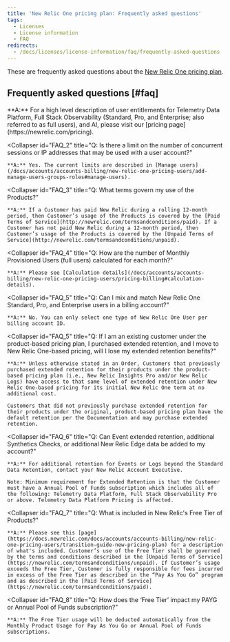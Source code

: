 ```yaml
---
title: 'New Relic One pricing plan: Frequently asked questions'
tags:
  - Licenses
  - License information
  - FAQ
redirects:
  - /docs/licenses/license-information/faq/frequently-asked-questions
---
```


These are frequently asked questions about the [New Relic One pricing plan](/docs/accounts/accounts-billing/new-relic-one-pricing-users/pricing-billing).

## Frequently asked questions [#faq]

<CollapserGroup>
  <Collapser
    id="FAQ_1"
    title="Q: Where can I find more information about New Relic One and related Products?"
  >
    **A:** For a high level description of user entitlements for Telemetry Data Platform, Full Stack Observability (Standard, Pro, and Enterprise; also referred to as full users), and AI, please visit our [pricing page](https://newrelic.com/pricing).
  </Collapser>

  <Collapser
    id="FAQ_2"
    title="Q: Is there a limit on the number of concurrent sessions or IP addresses that may be used with a user account?"
  >
    **A:** Yes. The current limits are described in [Manage users](/docs/accounts/accounts-billing/new-relic-one-pricing-users/add-manage-users-groups-roles#manage-users).
  </Collapser>

  <Collapser
    id="FAQ_3"
    title="Q: What terms govern my use of the Products?"
  >
    **A:** If a Customer has paid New Relic during a rolling 12-month period, then Customer’s usage of the Products is covered by the [Paid Terms of Service](http://newrelic.com/termsandconditions/paid). If a Customer has not paid New Relic during a 12-month period, then Customer’s usage of the Products is covered by the [Unpaid Terms of Service](http://newrelic.com/termsandconditions/unpaid).
  </Collapser>

  <Collapser
    id="FAQ_4"
    title="Q: How are the number of Monthly Provisioned Users (full users) calculated for each month?"
  >
    **A:** Please see [Calculation details](/docs/accounts/accounts-billing/new-relic-one-pricing-users/pricing-billing#calculation-details).
  </Collapser>

  <Collapser
    id="FAQ_5"
    title="Q: Can I mix and match New Relic One Standard, Pro, and Enterprise users in a billing account?"
  >
    **A:** No. You can only select one type of New Relic One User per billing account ID.
  </Collapser>

  <Collapser
    id="FAQ_5"
    title="Q: If I am an existing customer under the product-based pricing plan, I purchased extended retention, and I move to New Relic One-based pricing, will I lose my extended retention benefits?"
  >
    **A:** Unless otherwise stated in an Order, Customers that previously purchased extended retention for their products under the product-based pricing plan (i.e., New Relic Insights Pro and/or New Relic Logs) have access to that same level of extended retention under New Relic One-based pricing for its initial New Relic One term at no additional cost.

    Customers that did not previously purchase extended retention for their products under the original, product-based pricing plan have the default retention per the Documentation and may purchase extended retention.
  </Collapser>

  <Collapser
    id="FAQ_6"
    title="Q: Can Event extended retention, additional Synthetics Checks, or additional New Relic Edge data be added to my account?"
  >
    **A:** For additional retention for Events or Logs beyond the Standard Data Retention, contact your New Relic Account Executive.

    Note: Minimum requirement for Extended Retention is that the Customer must have a Annual Pool of Funds subscription which includes all of the following: Telemetry Data Platform, Full Stack Observability Pro or above. Telemetry Data Platform Pricing is affected.
  </Collapser>

  <Collapser
    id="FAQ_7"
    title="Q: What is included in New Relic's Free Tier of Products?"
  >
    **A:** Please see this [page](https://docs.newrelic.com/docs/accounts/accounts-billing/new-relic-one-pricing-users/transition-guide-new-pricing-plan) for a description of what's included. Customer’s use of the Free Tier shall be governed by the terms and conditions described in the [Unpaid Terms of Service](https://newrelic.com/termsandconditions/unpaid). If Customer’s usage exceeds the Free Tier, Customer is fully responsible for fees incurred in excess of the Free Tier as described in the “Pay As You Go” program and as described in the [Paid Terms of Service](https://newrelic.com/termsandconditions/paid).
  </Collapser>

  <Collapser
    id="FAQ_8"
    title="Q: How does the ‘Free Tier’ impact my PAYG or Annual Pool of Funds subscription?"
  >
    **A:** The Free Tier usage will be deducted automatically from the Monthly Product Usage for Pay As You Go or Annual Pool of Funds subscriptions.
  </Collapser>
</CollapserGroup>
